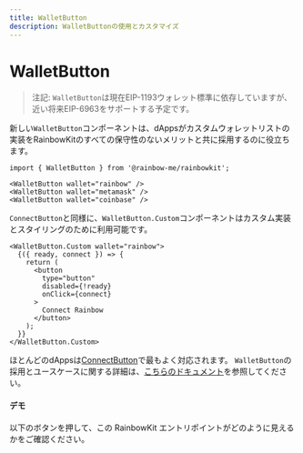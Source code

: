 ```yaml
---
title: WalletButton
description: WalletButtonの使用とカスタマイズ
---
```


# WalletButton

> 注記: `WalletButton`は現在EIP-1193ウォレット標準に依存していますが、近い将来EIP-6963をサポートする予定です。

新しい`WalletButton`コンポーネントは、dAppsがカスタムウォレットリストの実装をRainbowKitのすべての保守性のないメリットと共に採用するのに役立ちます。

```tsx
import { WalletButton } from '@rainbow-me/rainbowkit';

<WalletButton wallet="rainbow" />
<WalletButton wallet="metamask" />
<WalletButton wallet="coinbase" />
```

`ConnectButton`と同様に、`WalletButton.Custom`コンポーネントはカスタム実装とスタイリングのために利用可能です。

```tsx
<WalletButton.Custom wallet="rainbow">
  {({ ready, connect }) => {
    return (
      <button
        type="button"
        disabled={!ready}
        onClick={connect}
      >
        Connect Rainbow
      </button>
    );
  }}
</WalletButton.Custom>
```

ほとんどのdAppsは[ConnectButton](https://www.rainbowkit.com/docs/connect-button)で最もよく対応されます。 `WalletButton`の採用とユースケースに関する詳細は、[こちらのドキュメント](https://www.rainbowkit.com/docs/wallet-button)を参照してください。

#### デモ

以下のボタンを押して、この RainbowKit エントリポイントがどのように見えるかをご確認ください。

<WalletButtonDemo />
